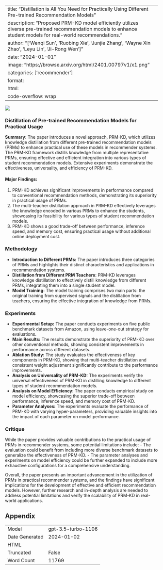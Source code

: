
---
title: "Distillation is All You Need for Practically Using Different Pre-trained Recommendation Models"
description: "Proposed PRM-KD model efficiently utilizes diverse pre-trained recommendation models to enhance student models for real-world recommendations."
author: "['Wenqi Sun', 'Ruobing Xie', 'Junjie Zhang', 'Wayne Xin Zhao', 'Leyu Lin', 'Ji-Rong Wen']"
date: "2024-01-01"
image: "https://browse.arxiv.org/html/2401.00797v1/x1.png"
categories: ['recommender']
format:
  html:
    code-overflow: wrap
---

![](https://browse.arxiv.org/html/2401.00797v1/x1.png)

### Distillation of Pre-trained Recommendation Models for Practical Usage

**Summary:** 
The paper introduces a novel approach, PRM-KD, which utilizes knowledge distillation from different pre-trained recommendation models (PRMs) to enhance practical use of these models in recommender systems. The PRM-KD framework distills knowledge from multiple representative PRMs, ensuring effective and efficient integration into various types of student recommendation models. Extensive experiments demonstrate the effectiveness, universality, and efficiency of PRM-KD.

#### Major Findings:
1. PRM-KD achieves significant improvements in performance compared to conventional recommendation methods, demonstrating its superiority in practical usage of PRMs.
2. The multi-teacher distillation approach in PRM-KD effectively leverages the knowledge encoded in various PRMs to enhance the students, showcasing its feasibility for various types of student recommendation models.
3. PRM-KD shows a good trade-off between performance, inference speed, and memory cost, ensuring practical usage without additional online deployment cost.


### Methodology

- **Introduction to Different PRMs:** The paper introduces three categories of PRMs and highlights their distinct characteristics and applications in recommendation systems.
- **Distillation from Different PRM Teachers:** PRM-KD leverages knowledge distillation to effectively distill knowledge from different PRMs, integrating them into a single student model.
- **Model Training:** The model training comprises two main parts: the original training from supervised signals and the distillation from teachers, ensuring the effective integration of knowledge from PRMs.


### Experiments

- **Experimental Setup:** The paper conducts experiments on five public benchmark datasets from Amazon, using leave-one-out strategy for evaluations.
- **Main Results:** The results demonstrate the superiority of PRM-KD over other conventional methods, showing consistent improvements in performance across different datasets.
- **Ablation Study:** The study evaluates the effectiveness of key components in PRM-KD, showing that multi-teacher distillation and consistent weight adjustment significantly contribute to the performance improvements.
- **Analysis on Universality of PRM-KD:** The experiments verify the universal effectiveness of PRM-KD in distilling knowledge to different types of student recommendation models.
- **Analysis on Model Efficiency:** The paper conducts empirical study on model efficiency, showcasing the superior trade-off between performance, inference speed, and memory cost of PRM-KD.
- **Parameter Analyses:** The experiments evaluate the performance of PRM-KD with varying hyper-parameters, providing valuable insights into the impact of each parameter on model performance.

### Critique

While the paper provides valuable contributions to the practical usage of PRMs in recommender systems, some potential limitations include:
- The evaluation could benefit from including more diverse benchmark datasets to generalize the effectiveness of PRM-KD.
- The parameter analyses and experiments on model efficiency could be further expanded to include more exhaustive configurations for a comprehensive understanding.

Overall, the paper presents an important advancement in the utilization of PRMs in practical recommender systems, and the findings have significant implications for the development of effective and efficient recommendation models. However, further research and in-depth analysis are needed to address potential limitations and verify the scalability of PRM-KD in real-world applications.

## Appendix

|          |          |
|----------|----------|
| Model     | gpt-3.5-turbo-1106       |
| Date Generated     | 2024-01-02       |
| HTML     |        |
| Truncated       | False       |
| Word Count       | 11769       |